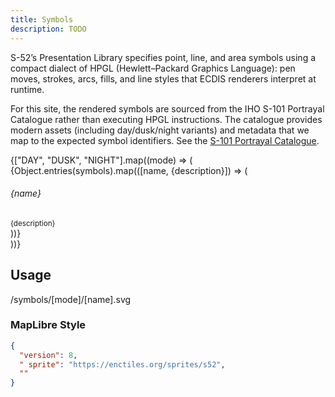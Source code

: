 ```yaml
---
title: Symbols
description: TODO
---
```



S-52’s Presentation Library specifies point, line, and area symbols using a compact dialect of HPGL (Hewlett–Packard Graphics Language): pen moves, strokes, arcs, fills, and line styles that ECDIS renderers interpret at runtime.

For this site, the rendered symbols are sourced from the IHO S-101 Portrayal Catalogue rather than executing HPGL instructions. The catalogue provides modern assets (including day/dusk/night variants) and metadata that we map to the expected symbol identifiers. See the [S-101 Portrayal Catalogue](https://github.com/iho-ohi/S-101_Portrayal-Catalogue.git).

<link rel="stylesheet" href="/sprites/style.css" />
<Tabs>
  {["DAY", "DUSK", "NIGHT"].map((mode) => (
    <TabItem tabId={mode} label={mode} icon={{ DAY: "sun", DUSK: "starlight", NIGHT: "moon" }[mode] ?? ""}>
      <div class="not-content flex flex-col gap-3">
        {Object.entries(symbols).map(([name, {description}]) => (
          <div id={`${mode}-${name}`} class="flex flex-row">
            <div class="w-30 flex justify-center items-center">
              <div class={`symbol ${mode.toLowerCase()} ${name}`}></div>
            </div>
            <div class="flex flex-col">
              <h6 class="mb-0">{name}</h6>
              <small>{description}</small>
            </div>
          </div>
        ))}
      </div>
    </TabItem>
  ))}
</Tabs>

## Usage

/symbols/[mode]/[name].svg

### MapLibre Style


```json
{
  "version": 8,
  " sprite": "https://enctiles.org/sprites/s52",
  ""
}
```
